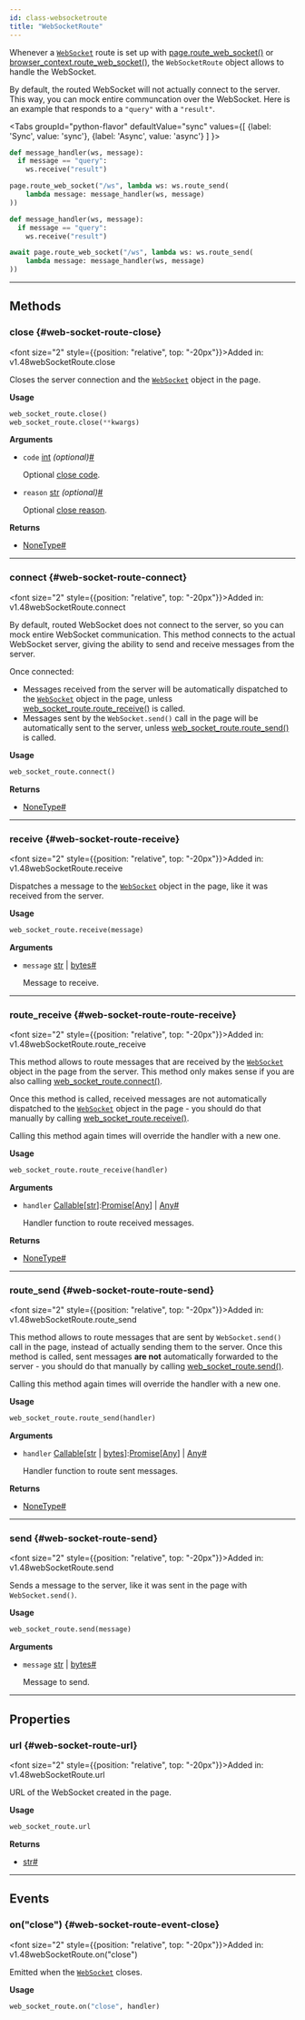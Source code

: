 ```yaml
---
id: class-websocketroute
title: "WebSocketRoute"
---
```



Whenever a [`WebSocket`](https://developer.mozilla.org/en-US/docs/Web/API/WebSocket) route is set up with [page.route_web_socket()](/api/class-page.mdx#page-route-web-socket) or [browser_context.route_web_socket()](/api/class-browsercontext.mdx#browser-context-route-web-socket), the `WebSocketRoute` object allows to handle the WebSocket.

By default, the routed WebSocket will not actually connect to the server. This way, you can mock entire communcation over the WebSocket. Here is an example that responds to a `"query"` with a `"result"`.

<Tabs
  groupId="python-flavor"
  defaultValue="sync"
  values={[
    {label: 'Sync', value: 'sync'},
    {label: 'Async', value: 'async'}
  ]
}>
<TabItem value="sync">

```py
def message_handler(ws, message):
  if message == "query":
    ws.receive("result")

page.route_web_socket("/ws", lambda ws: ws.route_send(
    lambda message: message_handler(ws, message)
))
```

</TabItem>
<TabItem value="async">

```py
def message_handler(ws, message):
  if message == "query":
    ws.receive("result")

await page.route_web_socket("/ws", lambda ws: ws.route_send(
    lambda message: message_handler(ws, message)
))
```

</TabItem>
</Tabs>


---

## Methods

### close {#web-socket-route-close}

<font size="2" style={{position: "relative", top: "-20px"}}>Added in: v1.48</font><x-search>webSocketRoute.close</x-search>

Closes the server connection and the [`WebSocket`](https://developer.mozilla.org/en-US/docs/Web/API/WebSocket) object in the page.

**Usage**

```python
web_socket_route.close()
web_socket_route.close(**kwargs)
```

**Arguments**
- `code` [int] *(optional)*<a aria-hidden="true" tabIndex="-1" class="list-anchor-link" id="web-socket-route-close-option-code"/><a href="#web-socket-route-close-option-code" class="list-anchor">#</a>
  
  Optional [close code](https://developer.mozilla.org/en-US/docs/Web/API/WebSocket/close#code).
- `reason` [str] *(optional)*<a aria-hidden="true" tabIndex="-1" class="list-anchor-link" id="web-socket-route-close-option-reason"/><a href="#web-socket-route-close-option-reason" class="list-anchor">#</a>
  
  Optional [close reason](https://developer.mozilla.org/en-US/docs/Web/API/WebSocket/close#reason).

**Returns**
- [NoneType]<a aria-hidden="true" tabIndex="-1" class="list-anchor-link" id="web-socket-route-close-return"/><a href="#web-socket-route-close-return" class="list-anchor">#</a>

---

### connect {#web-socket-route-connect}

<font size="2" style={{position: "relative", top: "-20px"}}>Added in: v1.48</font><x-search>webSocketRoute.connect</x-search>

By default, routed WebSocket does not connect to the server, so you can mock entire WebSocket communication. This method connects to the actual WebSocket server, giving the ability to send and receive messages from the server.

Once connected:
* Messages received from the server will be automatically dispatched to the [`WebSocket`](https://developer.mozilla.org/en-US/docs/Web/API/WebSocket) object in the page, unless [web_socket_route.route_receive()](/api/class-websocketroute.mdx#web-socket-route-route-receive) is called.
* Messages sent by the `WebSocket.send()` call in the page will be automatically sent to the server, unless [web_socket_route.route_send()](/api/class-websocketroute.mdx#web-socket-route-route-send) is called.

**Usage**

```python
web_socket_route.connect()
```

**Returns**
- [NoneType]<a aria-hidden="true" tabIndex="-1" class="list-anchor-link" id="web-socket-route-connect-return"/><a href="#web-socket-route-connect-return" class="list-anchor">#</a>

---

### receive {#web-socket-route-receive}

<font size="2" style={{position: "relative", top: "-20px"}}>Added in: v1.48</font><x-search>webSocketRoute.receive</x-search>

Dispatches a message to the [`WebSocket`](https://developer.mozilla.org/en-US/docs/Web/API/WebSocket) object in the page, like it was received from the server.

**Usage**

```python
web_socket_route.receive(message)
```

**Arguments**
- `message` [str] | [bytes]<a aria-hidden="true" tabIndex="-1" class="list-anchor-link" id="web-socket-route-receive-option-message"/><a href="#web-socket-route-receive-option-message" class="list-anchor">#</a>
  
  Message to receive.

---

### route_receive {#web-socket-route-route-receive}

<font size="2" style={{position: "relative", top: "-20px"}}>Added in: v1.48</font><x-search>webSocketRoute.route_receive</x-search>

This method allows to route messages that are received by the [`WebSocket`](https://developer.mozilla.org/en-US/docs/Web/API/WebSocket) object in the page from the server. This method only makes sense if you are also calling [web_socket_route.connect()](/api/class-websocketroute.mdx#web-socket-route-connect).

Once this method is called, received messages are not automatically dispatched to the [`WebSocket`](https://developer.mozilla.org/en-US/docs/Web/API/WebSocket) object in the page - you should do that manually by calling [web_socket_route.receive()](/api/class-websocketroute.mdx#web-socket-route-receive).

Calling this method again times will override the handler with a new one.

**Usage**

```python
web_socket_route.route_receive(handler)
```

**Arguments**
- `handler` [Callable]\[[str]\]:[Promise]\[[Any]\] | [Any]<a aria-hidden="true" tabIndex="-1" class="list-anchor-link" id="web-socket-route-route-receive-option-handler"/><a href="#web-socket-route-route-receive-option-handler" class="list-anchor">#</a>
  
  Handler function to route received messages.

**Returns**
- [NoneType]<a aria-hidden="true" tabIndex="-1" class="list-anchor-link" id="web-socket-route-route-receive-return"/><a href="#web-socket-route-route-receive-return" class="list-anchor">#</a>

---

### route_send {#web-socket-route-route-send}

<font size="2" style={{position: "relative", top: "-20px"}}>Added in: v1.48</font><x-search>webSocketRoute.route_send</x-search>

This method allows to route messages that are sent by `WebSocket.send()` call in the page, instead of actually sending them to the server. Once this method is called, sent messages **are not** automatically forwarded to the server - you should do that manually by calling [web_socket_route.send()](/api/class-websocketroute.mdx#web-socket-route-send).

Calling this method again times will override the handler with a new one.

**Usage**

```python
web_socket_route.route_send(handler)
```

**Arguments**
- `handler` [Callable]\[[str] | [bytes]\]:[Promise]\[[Any]\] | [Any]<a aria-hidden="true" tabIndex="-1" class="list-anchor-link" id="web-socket-route-route-send-option-handler"/><a href="#web-socket-route-route-send-option-handler" class="list-anchor">#</a>
  
  Handler function to route sent messages.

**Returns**
- [NoneType]<a aria-hidden="true" tabIndex="-1" class="list-anchor-link" id="web-socket-route-route-send-return"/><a href="#web-socket-route-route-send-return" class="list-anchor">#</a>

---

### send {#web-socket-route-send}

<font size="2" style={{position: "relative", top: "-20px"}}>Added in: v1.48</font><x-search>webSocketRoute.send</x-search>

Sends a message to the server, like it was sent in the page with `WebSocket.send()`.

**Usage**

```python
web_socket_route.send(message)
```

**Arguments**
- `message` [str] | [bytes]<a aria-hidden="true" tabIndex="-1" class="list-anchor-link" id="web-socket-route-send-option-message"/><a href="#web-socket-route-send-option-message" class="list-anchor">#</a>
  
  Message to send.

---

## Properties

### url {#web-socket-route-url}

<font size="2" style={{position: "relative", top: "-20px"}}>Added in: v1.48</font><x-search>webSocketRoute.url</x-search>

URL of the WebSocket created in the page.

**Usage**

```python
web_socket_route.url
```

**Returns**
- [str]<a aria-hidden="true" tabIndex="-1" class="list-anchor-link" id="web-socket-route-url-return"/><a href="#web-socket-route-url-return" class="list-anchor">#</a>

---

## Events

### on("close") {#web-socket-route-event-close}

<font size="2" style={{position: "relative", top: "-20px"}}>Added in: v1.48</font><x-search>webSocketRoute.on("close")</x-search>

Emitted when the [`WebSocket`](https://developer.mozilla.org/en-US/docs/Web/API/WebSocket) closes.

**Usage**

```python
web_socket_route.on("close", handler)
```


[Accessibility]: /api/class-accessibility.mdx "Accessibility"
[APIRequest]: /api/class-apirequest.mdx "APIRequest"
[APIRequestContext]: /api/class-apirequestcontext.mdx "APIRequestContext"
[APIResponse]: /api/class-apiresponse.mdx "APIResponse"
[APIResponseAssertions]: /api/class-apiresponseassertions.mdx "APIResponseAssertions"
[Browser]: /api/class-browser.mdx "Browser"
[BrowserContext]: /api/class-browsercontext.mdx "BrowserContext"
[BrowserType]: /api/class-browsertype.mdx "BrowserType"
[CDPSession]: /api/class-cdpsession.mdx "CDPSession"
[Clock]: /api/class-clock.mdx "Clock"
[ConsoleMessage]: /api/class-consolemessage.mdx "ConsoleMessage"
[Dialog]: /api/class-dialog.mdx "Dialog"
[Download]: /api/class-download.mdx "Download"
[ElementHandle]: /api/class-elementhandle.mdx "ElementHandle"
[Error]: /api/class-error.mdx "Error"
[FileChooser]: /api/class-filechooser.mdx "FileChooser"
[Frame]: /api/class-frame.mdx "Frame"
[FrameLocator]: /api/class-framelocator.mdx "FrameLocator"
[JSHandle]: /api/class-jshandle.mdx "JSHandle"
[Keyboard]: /api/class-keyboard.mdx "Keyboard"
[Locator]: /api/class-locator.mdx "Locator"
[LocatorAssertions]: /api/class-locatorassertions.mdx "LocatorAssertions"
[Mouse]: /api/class-mouse.mdx "Mouse"
[Page]: /api/class-page.mdx "Page"
[PageAssertions]: /api/class-pageassertions.mdx "PageAssertions"
[Playwright]: /api/class-playwright.mdx "Playwright"
[Request]: /api/class-request.mdx "Request"
[Response]: /api/class-response.mdx "Response"
[Route]: /api/class-route.mdx "Route"
[Selectors]: /api/class-selectors.mdx "Selectors"
[TimeoutError]: /api/class-timeouterror.mdx "TimeoutError"
[Touchscreen]: /api/class-touchscreen.mdx "Touchscreen"
[Tracing]: /api/class-tracing.mdx "Tracing"
[Video]: /api/class-video.mdx "Video"
[WebError]: /api/class-weberror.mdx "WebError"
[WebSocket]: /api/class-websocket.mdx "WebSocket"
[WebSocketRoute]: /api/class-websocketroute.mdx "WebSocketRoute"
[Worker]: /api/class-worker.mdx "Worker"
[Element]: https://developer.mozilla.org/en-US/docs/Web/API/element "Element"
[EvaluationArgument]: /evaluating.mdx#evaluation-argument "EvaluationArgument"
[Promise]: https://developer.mozilla.org/en-US/docs/Web/JavaScript/Reference/Global_Objects/Promise "Promise"
[iterator]: https://developer.mozilla.org/en-US/docs/Web/JavaScript/Reference/Iteration_protocols "Iterator"
[origin]: https://developer.mozilla.org/en-US/docs/Glossary/Origin "Origin"
[selector]: https://developer.mozilla.org/en-US/docs/Web/CSS/CSS_Selectors "selector"
[Serializable]: https://developer.mozilla.org/en-US/docs/Web/JavaScript/Reference/Global_Objects/JSON/stringify#Description "Serializable"
[UIEvent.detail]: https://developer.mozilla.org/en-US/docs/Web/API/UIEvent/detail "UIEvent.detail"
[UnixTime]: https://en.wikipedia.org/wiki/Unix_time "Unix Time"
[xpath]: https://developer.mozilla.org/en-US/docs/Web/XPath "xpath"

[Any]: https://docs.python.org/3/library/typing.html#typing.Any "Any"
[bool]: https://docs.python.org/3/library/stdtypes.html "bool"
[bytes]: https://docs.python.org/3/library/stdtypes.html#bytes "bytes"
[Callable]: https://docs.python.org/3/library/typing.html#typing.Callable "Callable"
[EventContextManager]: https://docs.python.org/3/reference/datamodel.html#context-managers "Event context manager"
[EventEmitter]: https://pyee.readthedocs.io/en/latest/#pyee.BaseEventEmitter "EventEmitter"
[Exception]: https://docs.python.org/3/library/exceptions.html#Exception "Exception"
[Dict]: https://docs.python.org/3/library/typing.html#typing.Dict "Dict"
[float]: https://docs.python.org/3/library/stdtypes.html#numeric-types-int-float-complex "float"
[int]: https://docs.python.org/3/library/stdtypes.html#numeric-types-int-float-complex "int"
[List]: https://docs.python.org/3/library/typing.html#typing.List "List"
[NoneType]: https://docs.python.org/3/library/constants.html#None "None"
[Pattern]: https://docs.python.org/3/library/re.html "Pattern"
[URL]: https://en.wikipedia.org/wiki/URL "URL"
[pathlib.Path]: https://realpython.com/python-pathlib/ "pathlib.Path"
[str]: https://docs.python.org/3/library/stdtypes.html#text-sequence-type-str "str"
[Union]: https://docs.python.org/3/library/typing.html#typing.Union "Union"
[datetime]: https://docs.python.org/3/library/datetime.html#datetime.datetime "datetime"

[all available image tags]: https://mcr.microsoft.com/en-us/product/playwright/python/about "all available image tags"
[Microsoft Artifact Registry]: https://mcr.microsoft.com/en-us/product/playwright/python/about "Microsoft Artifact Registry"
[Dockerfile.jammy]: https://github.com/microsoft/playwright-python/blob/main/utils/docker/Dockerfile.jammy "Dockerfile.jammy"
